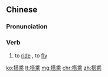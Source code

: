 ==Chinese==
{{zh-forms}}

===Pronunciation===
{{zh-pron
|m=dāchéng
|c=daap3 sing4
|cat=v
}}

===Verb===
{{zh-verb}}

# to [[ride]] {{gloss|in a vehicle}}, to [[fly]] {{gloss|in an aircraft}}

[[ko:搭乘]]
[[lt:搭乘]]
[[mg:搭乘]]
[[chr:搭乘]]
[[zh:搭乘]]